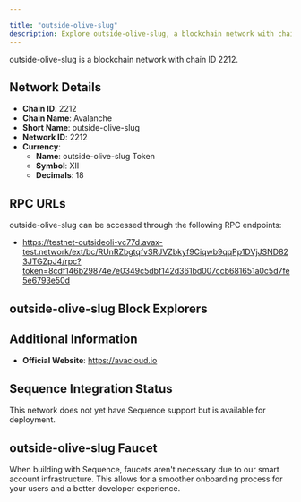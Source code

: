 ```yaml
---

title: "outside-olive-slug"
description: Explore outside-olive-slug, a blockchain network with chain ID 2212. Learn about its native currency, outside-olive-slug Token, and how to interact with the network.
---
```




outside-olive-slug is a blockchain network with chain ID 2212.

## Network Details

- **Chain ID**: 2212
- **Chain Name**: Avalanche
- **Short Name**: outside-olive-slug
- **Network ID**: 2212
- **Currency**: 
  - **Name**: outside-olive-slug Token
  - **Symbol**: XII
  - **Decimals**: 18

## RPC URLs

outside-olive-slug can be accessed through the following RPC endpoints:

- https://testnet-outsideoli-vc77d.avax-test.network/ext/bc/RUnRZbgtqfvSRJVZbkyf9Ciqwb9qqPp1DVjJSND823JTGZpJ4/rpc?token=8cdf146b29874e7e0349c5dbf142d361bd007ccb681651a0c5d7fe5e6793e50d

## outside-olive-slug Block Explorers



## Additional Information

- **Official Website**: https://avacloud.io

## Sequence Integration Status

This network does not yet have Sequence support but is available for deployment.

## outside-olive-slug Faucet

When building with Sequence, faucets aren't necessary due to our smart account infrastructure. This allows for a smoother onboarding process for your users and a better developer experience.
